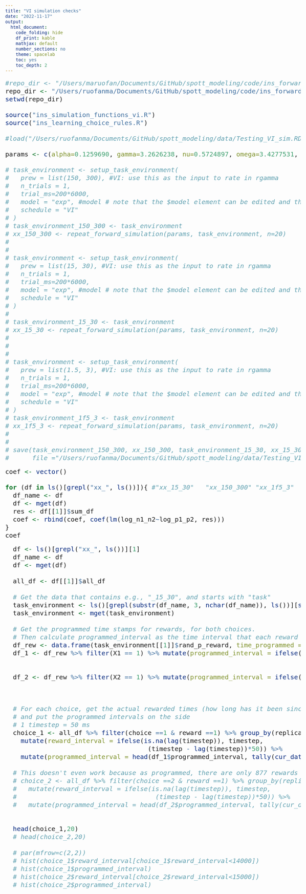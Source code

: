 ```yaml
---
title: "VI simulation checks"
date: "2022-11-17"
output:
  html_document:
    code_folding: hide
    df_print: kable
    mathjax: default
    number_sections: no
    theme: spacelab
    toc: yes
    toc_depth: 2
---
```


<style type="text/css">
body{ font-size: 18px; max-width: 1600px; margin: auto; padding: 1em; }
code.r{ font-size: 20px; }
p { padding-top: 8px; padding-bottom: 8px; }
pre { font-size: 16px; }
</style>

```r
#repo_dir <- "/Users/maruofan/Documents/GitHub/spott_modeling/code/ins_forward_simulation"
repo_dir <- "/Users/ruofanma/Documents/GitHub/spott_modeling/code/ins_forward_simulation" #laptop
setwd(repo_dir)

source("ins_simulation_functions_vi.R")
source("ins_learning_choice_rules.R")

#load("/Users/ruofanma/Documents/GitHub/spott_modeling/data/Testing_VI_sim.RData")

params <- c(alpha=0.1259690, gamma=3.2626238, nu=0.5724897, omega=3.4277531, kappa = 2.1928352)

# task_environment <- setup_task_environment(
#   prew = list(150, 300), #VI: use this as the input to rate in rgamma
#   n_trials = 1,
#   trial_ms=200*6000,
#   model = "exp", #model # note that the $model element can be edited and then passed back into a simulation function
#   schedule = "VI"
# )
# task_environment_150_300 <- task_environment 
# xx_150_300 <- repeat_forward_simulation(params, task_environment, n=20)
# 
# 
# task_environment <- setup_task_environment(
#   prew = list(15, 30), #VI: use this as the input to rate in rgamma
#   n_trials = 1,
#   trial_ms=200*6000,
#   model = "exp", #model # note that the $model element can be edited and then passed back into a simulation function
#   schedule = "VI"
# )
# 
# task_environment_15_30 <- task_environment 
# xx_15_30 <- repeat_forward_simulation(params, task_environment, n=20)
# 
# 
# 
# task_environment <- setup_task_environment(
#   prew = list(1.5, 3), #VI: use this as the input to rate in rgamma
#   n_trials = 1,
#   trial_ms=200*6000,
#   model = "exp", #model # note that the $model element can be edited and then passed back into a simulation function
#   schedule = "VI"
# )
# task_environment_1f5_3 <- task_environment 
# xx_1f5_3 <- repeat_forward_simulation(params, task_environment, n=20)
# 
# 
# save(task_environment_150_300, xx_150_300, task_environment_15_30, xx_15_30, task_environment_1f5_3, xx_1f5_3, 
#      file ="/Users/ruofanma/Documents/GitHub/spott_modeling/data/Testing_VI_sim.RData")
```

```r
coef <- vector()

for (df in ls()[grepl("xx_", ls())]){ #"xx_15_30"   "xx_150_300" "xx_1f5_3"  
  df_name <- df
  df <- mget(df)
  res <- df[[1]]$sum_df
  coef <- rbind(coef, coef(lm(log_n1_n2~log_p1_p2, res)))
}
coef
```

```r
  df <- ls()[grepl("xx_", ls())][1]
  df_name <- df
  df <- mget(df)
  
  all_df <- df[[1]]$all_df
  
  # Get the data that contains e.g., "_15_30", and starts with "task"
  task_environment <- ls()[grepl(substr(df_name, 3, nchar(df_name)), ls())][startsWith(ls()[grepl(substr(df_name, 3, nchar(df_name)), ls())], "task")]
  task_environment <- mget(task_environment)
  
  # Get the programmed time stamps for rewards, for both choices.
  # Then calculate programmed_interval as the time interval that each reward has to wait, for both choices
  df_rew <- data.frame(task_environment[[1]]$rand_p_reward, time_programmed = seq(0.05, task_environment[[1]]$n_timesteps*0.05)*1000)
  df_1 <- df_rew %>% filter(X1 == 1) %>% mutate(programmed_interval = ifelse(is.na(lag(time_programmed)), time_programmed, 
                                                                             ifelse(time_programmed>lag(time_programmed), time_programmed - lag(time_programmed),
                                                                                    time_programmed)))
  df_2 <- df_rew %>% filter(X2 == 1) %>% mutate(programmed_interval = ifelse(is.na(lag(time_programmed)), time_programmed, 
                                                                             ifelse(time_programmed>lag(time_programmed), time_programmed - lag(time_programmed),
                                                                                    time_programmed)))

  # For each choice, get the actual rewarded times (how long has it been since the last reward)
  # and put the programmed intervals on the side 
  # 1 timestep = 50 ms 
  choice_1 <- all_df %>% filter(choice ==1 & reward ==1) %>% group_by(replication) %>% 
    mutate(reward_interval = ifelse(is.na(lag(timestep)), timestep, 
                                     (timestep - lag(timestep))*50)) %>% 
    mutate(programmed_interval = head(df_1$programmed_interval, tally(cur_data())))
  
  # This doesn't even work because as programmed, there are only 877 rewards from the VI schedule; but in reality, rewards were delivered >877 times
  # choice_2 <- all_df %>% filter(choice ==2 & reward ==1) %>% group_by(replication) %>% 
  #   mutate(reward_interval = ifelse(is.na(lag(timestep)), timestep, 
  #                                    (timestep - lag(timestep))*50)) %>% 
  #   mutate(programmed_interval = head(df_2$programmed_interval, tally(cur_data())))
  
  
  head(choice_1,20)
  # head(choice_2,20)
  
  # par(mfrow=c(2,2))
  # hist(choice_1$reward_interval[choice_1$reward_interval<14000])
  # hist(choice_1$programmed_interval)
  # hist(choice_2$reward_interval[choice_2$reward_interval<15000])
  # hist(choice_2$programmed_interval)
  
```


